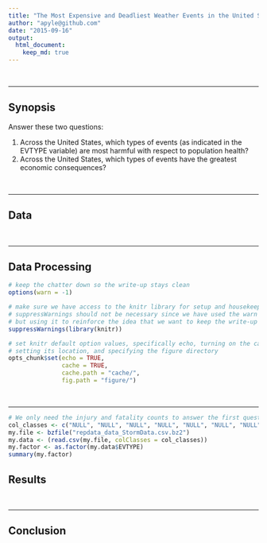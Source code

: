 ```yaml
---
title: "The Most Expensive and Deadliest Weather Events in the United States, 1950-2011"
author: "apyle@github.com"
date: "2015-09-16"
output: 
  html_document:
    keep_md: true
---
```


<br />
<hr />

## Synopsis

Answer these two questions:

1. Across the United States, which types of events (as indicated in the EVTYPE variable) are most harmful with respect to population health?
1. Across the United States, which types of events have the greatest economic consequences?

<br />
<hr />

## Data

<br />
<hr />

## Data Processing

```r
# keep the chatter down so the write-up stays clean
options(warn = -1)

# make sure we have access to the knitr library for setup and housekeeping
# suppressWarnings should not be necessary since we have used the warn option
# but using it to reinforce the idea that we want to keep the write-up clean.
suppressWarnings(library(knitr))

# set knitr default option values, specifically echo, turning on the cache and
# setting its location, and specifying the figure directory
opts_chunk$set(echo = TRUE, 
               cache = TRUE, 
               cache.path = "cache/", 
               fig.path = "figure/")
```

<br />
<hr />

```r

# We only need the injury and fatality counts to answer the first question and the property and crop damage for the second question. This will allow us to not load the values we don't need, saving memory and processing time
col_classes <- c("NULL", "NULL", "NULL", "NULL", "NULL", "NULL", "NULL", "character", "NULL", "NULL", "NULL", "NULL", "NULL", "NULL", "NULL", "NULL", "NULL", "NULL", "NULL", "NULL", "NULL", "NULL", "numeric", "numeric", "numeric", "character", "numeric", "character", "NULL", "NULL", "NULL", "NULL", "NULL", "NULL", "NULL", "NULL", "NULL")
my.file <- bzfile("repdata_data_StormData.csv.bz2")
my.data <- (read.csv(my.file, colClasses = col_classes))
my.factor <- as.factor(my.data$EVTYPE)
summary(my.factor)

```

## Results

<br />
<hr />

## Conclusion

